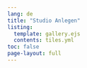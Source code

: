 ```yaml
---
lang: de
title: "Studio Anlegen"
listing:
  template: gallery.ejs
  contents: tiles.yml
toc: false
page-layout: full
---
```

